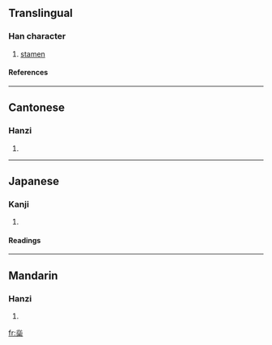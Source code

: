 ==Translingual==
===Han character===
{{Han char|rn=75|rad=木|as=12|sn=16|four=3390<sub>4</sub>|canj=心心心木 (PPPD)}}
# [[stamen]]
====References====
{{Han ref|kx=0554.150|dkj=15569|dj=0943.060|hdz=21296.090|uh=6A64|ud=27236|bh=E9D0|bd=59856}}

----
==Cantonese==
===Hanzi===
{{yue-hanzi|jyut=|y=yeui5}}
# {{defn|Cantonese}}

----
==Japanese==
===Kanji===
{{ja-kanji|grade=|rs=木12}}
# {{defn|Japanese}} 
====Readings====
{{ja-readings|on=[[ずい]] (zui), [[に]] (ni)|kun=[[たれる]] (tareru)}}

----
==Mandarin==
===Hanzi===
{{cmn-hanzi|pin=[[ruǐ]] ([[rui3]])|wg=jui<sup>3</sup>}}
# {{defn|Mandarin}}

[[fr:橤]]